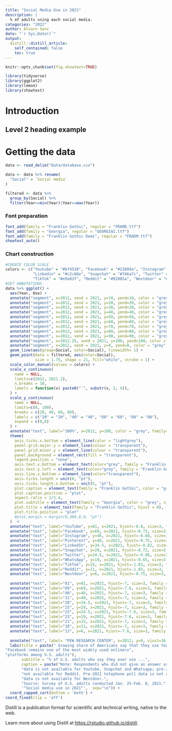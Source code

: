 ```yaml
---
title: "Social Media Use in 2021"
description: |
  % of adults using each social media.
categories: "2022" 
author: Álvaro Sanz 
date: "`r Sys.Date()`"
output:
  distill::distill_article:
    self_contained: false
    toc: true
---
```

```r

knitr::opts_chunk$set(fig.showtext=TRUE)
```


```r

library(tidyverse)
library(ggplot2)
library(lemon)
library(showtext)

```


# Introduction

## Level 2 heading example

# Getting the data

```r

data <- read_delim("Data/database.csv")

data <- data %>% rename(
  "Social" = `Social media`
)

filtered <- data %>% 
  group_by(Social) %>% 
  filter(Year==min(Year)|Year==max(Year))

```

### Font preparation
```r

font_add(family = "Franklin Gothic", regular = "FRAMD.ttf")
font_add(family = "Georgia", regular = "GEORGIAI.ttf")
font_add(family = "Franklin Gothic Demi", regular = "FRADM.ttf")
showtext_auto()

```



### Chart construction

```r
#CREATE COLOR SCALE
colors <- c("Youtube" = "#bf4538", "Facebook" = "#23689a", "Instagram" = "#6c9acf", "Pinterest" = "#747a46",
            "Linkedin" = "#c2c88e", "Snapchat" = "#746a7c", "Twitter" = "#d1aa42", "Whatsapp" = "#253a5c",
            "TikTok" = "#e9a03f", "Reddit" = "#92885a", "Nextdoor" = "#e28377" )
#SET ANNOTATIONS
data %>% ggplot() +
  aes(Year, Use) +
  annotate("segment", x=2012, xend = 2021, y=10, yend=10, color = "grey", linetype="dotted") +
  annotate("segment", x=2012, xend = 2021, y=20, yend=20, color = "grey", linetype="dotted") +
  annotate("segment", x=2012, xend = 2021, y=30, yend=30, color = "grey", linetype="dotted") +
  annotate("segment", x=2012, xend = 2021, y=40, yend=40, color = "grey", linetype="dotted") +
  annotate("segment", x=2012, xend = 2021, y=50, yend=50, color = "grey", linetype="dotted") +
  annotate("segment", x=2012, xend = 2021, y=60, yend=60, color = "grey", linetype="dotted") +
  annotate("segment", x=2012, xend = 2021, y=70, yend=70, color = "grey", linetype="dotted") +
  annotate("segment", x=2012, xend = 2021, y=80, yend=80, color = "grey", linetype="dotted") +
  annotate("segment", x=2012, xend = 2021, y=90, yend=90, color = "grey", linetype="dotted") +
  annotate("segment", x=2012.25, xend = 2021, y=100, yend=100, color = "grey", linetype="dotted") +
  annotate("segment", x=2012, xend = 2021, y=0, yend=0, color = "grey", alpha = 0.4) +
  geom_line(aes(group=Social, color=Social), linewidth= 1) +
  geom_point(data = filtered, aes(color=Social),
             size = 1.75, shape = 21, fill="white", stroke = 1) +
  scale_color_manual(values = colors) +
  scale_x_continuous(
    name = NULL,
    limits=c(2012, 2021.2),
    n.breaks = 10,
    labels = function(x) paste0("´", substr(x, 3, 4)),
  ) +
  scale_y_continuous(
    name = NULL,
    limits=c(0, 100),
    breaks = c(20, 40, 60, 80),
    labels = c("20" = "20", "40" = "40", "60" = "60", "80" = "80"),
    expand = c(0,0)
  ) +
  annotate("text", label="100%", x=2012, y=100, color = "grey", family="Franklin Gothic", size=3.25, hjust=1.40) +
  theme(
    axis.ticks.x.bottom = element_line(color = "lightgrey"),
    panel.grid.major.y = element_line(colour = "transparent"),
    panel.grid.minor.y = element_line(colour = "transparent"),
    panel.background = element_rect(fill = "transparent"),
    legend.position = "none",
    axis.text.x.bottom = element_text(color="grey", family = "Franklin Gothic"),
    axis.text.y.left = element_text(color="grey", family = "Franklin Gothic", hjust = 1.5),
    axis.line.x.bottom = element_line(color="transparent"),
    axis.ticks.length = unit(0, "pt"),
    axis.ticks.length.x.bottom = unit(5, "pt"),
    plot.caption = element_text(family = "Franklin Gothic", color = "grey", hjust = 0),
    plot.caption.position = "plot",
    aspect.ratio = 1/1.4,
    plot.subtitle = element_text(family = "Georgia", color = "grey", size=10, hjust = 0.02),
    plot.title = element_text(family = "Franklin Gothic", hjust = 0),
    plot.title.position = "plot"
    #plot.margin = margin(0,300,0,0, "pt")
  )  +
  annotate("text", label="YouTube", y=81, x=2021, hjust=-0.8, size=3, family = "Franklin Gothic", color = "#bf4538") +
  annotate("text", label="Facebook", y=69, x=2021, hjust=-0.73, size=3, family = "Franklin Gothic", color = "#23689a") +
  annotate("text", label="Instagram", y=46, x=2021, hjust=-0.68, size=3, family = "Franklin Gothic", color = "#6c9acf") +
  annotate("text", label="Pinterest", y=40, x=2021, hjust=-0.75, size=3, family = "Franklin Gothic", color = "#747a46") +
  annotate("text", label="LinkedIn", y=34.5, x=2021, hjust=-0.82, size=3, family = "Franklin Gothic", color = "#c2c88e") +
  annotate("text", label="Snapchat", y=29, x=2021, hjust=-0.72, size=3, family = "Franklin Gothic", color = "#746a7c") +
  annotate("text", label="Twitter", y=24.5, x=2021, hjust=-0.96, size=3, family = "Franklin Gothic", color = "#d1aa42") +
  annotate("text", label="WhatsApp", y=19, x=2021, hjust=-0.65, size=3, family = "Franklin Gothic", color = "#253a5c") +
  annotate("text", label="TikTok", y=15, x=2021, hjust=-1.03, size=3, family = "Franklin Gothic", color = "#e9a03f") +
  annotate("text", label="Reddit", y=11, x=2021, hjust=-1.05, size=3, family = "Franklin Gothic", color = "#92885a") +
  annotate("text", label="Nextdoor", y=6, x=2021, hjust=-0.75, size=3, family = "Franklin Gothic", color = "#e28377") +
  
  annotate("text", label="81", y=81, x=2021, hjust=-7, size=3, family = "Franklin Gothic", color="gray30") +
  annotate("text", label="69", y=69, x=2021, hjust=-7.6, size=3, family = "Franklin Gothic",color="gray30") +
  annotate("text", label="40", y=46, x=2021, hjust=-7, size=3, family = "Franklin Gothic",color="gray30") +
  annotate("text", label="31", y=40, x=2021, hjust=-7, size=3, family = "Franklin Gothic",color="gray30") +
  annotate("text", label="28", y=34.5, x=2021, hjust=-7, size=3, family = "Franklin Gothic",color="gray30") +
  annotate("text", label="25", y=29, x=2021, hjust=-7, size=3, family = "Franklin Gothic",color="gray30") +
  annotate("text", label="23", y=24.5, x=2021, hjust=-7.6, size=3, family = "Franklin Gothic",color="gray30") +
  annotate("text", label="23", y=19, x=2021, hjust=-7.6, size=3, family = "Franklin Gothic",color="gray30") +
  annotate("text", label="21", y=15, x=2021, hjust=-7, size=3, family = "Franklin Gothic",color="gray30") +
  annotate("text", label="18", y=11, x=2021, hjust=-7, size=3, family = "Franklin Gothic",color="gray30") +
  annotate("text", label="13", y=6, x=2021, hjust=-7.6, size=3, family = "Franklin Gothic",color="gray30") +
  
  annotate("text", label= "PEW RESEARCH CENTER", x=2012, y=0, vjust=16, hjust=0.15, family = "Franklin Gothic", size=3) +
  labs(title = paste(" Growing share of Americans say that they use Youtube;\n", 
"Facebook remains one of the most widely used online\n",
"platforms among U.S. adults"),
       subtitle = "% of U.S. adults who say they ever use ...",
       caption = paste("Note: Respondents who did not give an answer are not shown. Pre-2018 telephone poll",
       "data is not available for Youtube, Snapchat and Whatsapp; pre-2019 telephone poll data is",
       "not available for Reddit. Pre-2021 telephone poll data is not available for TikTok. Trend",
       "data is not available for Nextdoor.",
       "Source: Survey of U.S. adults conducted Jan. 25-Feb. 8, 2021.", 
       '"Social media use in 2021"',  sep="\n")) +
  coord_capped_cart(bottom = 'both') +
coord_fixed(clip = 'off')

```



Distill is a publication format for scientific and technical writing, native to the web.

Learn more about using Distill at <https://rstudio.github.io/distill>.


